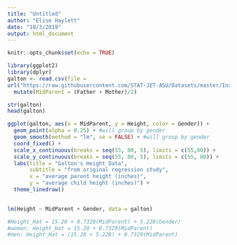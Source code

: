 ```yaml
---
title: "Untitled"
author: "Elise Haylett"
date: "10/3/2019"
output: html_document
---
```


```r
knitr::opts_chunk$set(echo = TRUE)
```

```r
library(ggplot2)
library(dplyr)
galton <- read.csv(file = 
url("https://raw.githubusercontent.com/STAT-JET-ASU/Datasets/master/Instructor/galtonheightdata.csv")) %>%
  mutate(MidParent = (Father + Mother)/2)

str(galton)
head(galton)
```

```r
ggplot(galton, aes(x = MidParent, y = Height, color = Gender)) +
  geom_point(alpha = 0.25) + #will group by gender
  geom_smooth(method = "lm", se = FALSE) + #will group by gender
  coord_fixed() +
  scale_x_continuous(breaks = seq(55, 80, 5), limits = c(55,80)) +
  scale_y_continuous(breaks = seq(55, 80, 5), limits = c(55, 80)) +
  labs(title = "Galton's Height Data",
       subtitle = "from original regression study",
       x = "average parent height (inches)",
       y = "average child height (inches)") +
  theme_linedraw()
  
```

```r
lm(Height ~ MidParent + Gender, data = galton)

#Height_Hat = 15.20 + 0.7329(MidParent) + 5.228(Gender)
#women: Height_Hat = 15.20 + 0.7329(MidParent)
#men: Height_Hat = (15.20 + 5.228) + 0.7329(MidParent)
```



